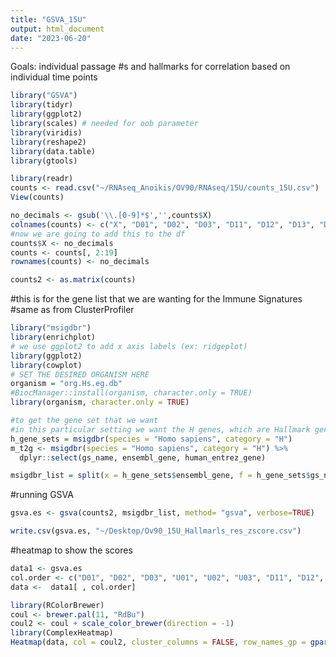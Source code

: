 ```yaml
---
title: "GSVA_15U"
output: html_document
date: "2023-06-20"
---
```

Goals: individual passage #s and hallmarks for correlation based on individual time points 

```r
library("GSVA")
library(tidyr)
library(ggplot2)
library(scales) # needed for oob parameter
library(viridis)
library(reshape2)
library(data.table)
library(gtools)
```

```r
library(readr)
counts <- read.csv("~/RNAseq_Anoikis/OV90/RNAseq/15U/counts_15U.csv")
View(counts)
```

```r
no_decimals <- gsub('\\.[0-9]*$','',counts$X)
colnames(counts) <- c("X", "D01", "D02", "D03", "D11", "D12", "D13", "D111", "D112", "D113", "U01", "U02", "U03", "U11", "U12", "U13", "U111", "U112", "U113")
#now we are going to add this to the df 
counts$X <- no_decimals
counts <- counts[, 2:19]
rownames(counts) <- no_decimals
```

```r
counts2 <- as.matrix(counts)
```


#this is for the gene list that we are wanting for the Immune Signatures 
#same as from ClusterProfiler
```r
library("msigdbr")
library(enrichplot)
# we use ggplot2 to add x axis labels (ex: ridgeplot)
library(ggplot2)
library(cowplot)
# SET THE DESIRED ORGANISM HERE
organism = "org.Hs.eg.db"
#BiocManager::install(organism, character.only = TRUE)
library(organism, character.only = TRUE)
```

```r
#to get the gene set that we want
#in this particular setting we want the H genes, which are Hallmark genes 
h_gene_sets = msigdbr(species = "Homo sapiens", category = "H")
m_t2g <- msigdbr(species = "Homo sapiens", category = "H") %>% 
  dplyr::select(gs_name, ensembl_gene, human_entrez_gene)
```

```r
msigdbr_list = split(x = h_gene_sets$ensembl_gene, f = h_gene_sets$gs_name)
```

#running GSVA
```r
gsva.es <- gsva(counts2, msigdbr_list, method= "gsva", verbose=TRUE)
```

```r
write.csv(gsva.es, "~/Desktop/Ov90_15U_Hallmarls_res_zscore.csv")
```

#heatmap to show the scores 
```r
data1 <- gsva.es
col.order <- c("D01", "D02", "D03", "U01", "U02", "U03", "D11", "D12", "D13", "U11", "U12", "U13", "D111", "D112", "D113", "U111", "U112", "U113")
data <-  data1[ , col.order]
```


```r
library(RColorBrewer)
coul <- brewer.pal(11, "RdBu") 
coul2 <- coul + scale_color_brewer(direction = -1)
library(ComplexHeatmap)
Heatmap(data, col = coul2, cluster_columns = FALSE, row_names_gp = gpar(fontsize = 4), )
```
